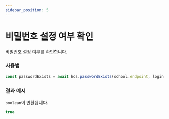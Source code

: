 ```yaml
---
sidebar_position: 5
---
```


# 비밀번호 설정 여부 확인

비밀번호 설정 여부를 확인합니다.

### 사용법

```ts
const passwordExists = await hcs.passwordExists(school.endpoint, login.token)
```

### 결과 예시

`boolean`이 반환됩니다.

```ts
true
```
